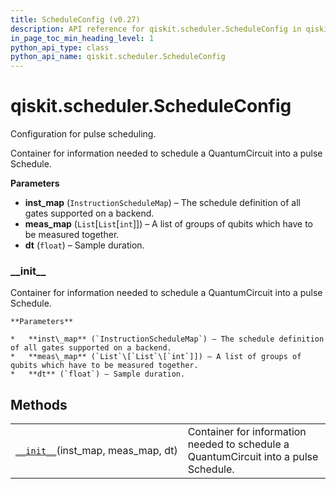 ```yaml
---
title: ScheduleConfig (v0.27)
description: API reference for qiskit.scheduler.ScheduleConfig in qiskit v0.27
in_page_toc_min_heading_level: 1
python_api_type: class
python_api_name: qiskit.scheduler.ScheduleConfig
---
```


<span id="qiskit-scheduler-scheduleconfig" />

# qiskit.scheduler.ScheduleConfig

<Class id="qiskit.scheduler.ScheduleConfig" isDedicatedPage={true} github="https://github.com/qiskit/qiskit/tree/stable/0.17/qiskit/scheduler/config.py" signature="ScheduleConfig(inst_map, meas_map, dt)" modifiers="class">
  Configuration for pulse scheduling.

  Container for information needed to schedule a QuantumCircuit into a pulse Schedule.

  **Parameters**

  *   **inst\_map** (`InstructionScheduleMap`) – The schedule definition of all gates supported on a backend.
  *   **meas\_map** (`List`\[`List`\[`int`]]) – A list of groups of qubits which have to be measured together.
  *   **dt** (`float`) – Sample duration.

  ### \_\_init\_\_

  <Function id="qiskit.scheduler.ScheduleConfig.__init__" signature="__init__(inst_map, meas_map, dt)">
    Container for information needed to schedule a QuantumCircuit into a pulse Schedule.

    **Parameters**

    *   **inst\_map** (`InstructionScheduleMap`) – The schedule definition of all gates supported on a backend.
    *   **meas\_map** (`List`\[`List`\[`int`]]) – A list of groups of qubits which have to be measured together.
    *   **dt** (`float`) – Sample duration.
  </Function>

  ## Methods

  |                                                                                                                              |                                                                                      |
  | ---------------------------------------------------------------------------------------------------------------------------- | ------------------------------------------------------------------------------------ |
  | [`__init__`](#qiskit.scheduler.ScheduleConfig.__init__ "qiskit.scheduler.ScheduleConfig.__init__")(inst\_map, meas\_map, dt) | Container for information needed to schedule a QuantumCircuit into a pulse Schedule. |
</Class>

